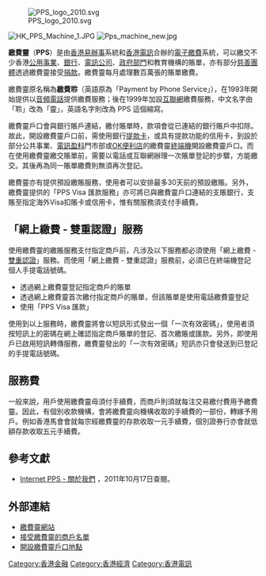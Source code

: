 [[File:PPS_logo_2010.svg|thumb]]

[[File:HK_PPS_Machine_1.JPG|right]]
[[File:Pps_machine_new.jpg|right]]

'''繳費靈'''（'''PPS'''）是由[[香港|香港]][[易辦事|易辦事]]系統和[[香港電訊|香港電訊]]合辦的[[電子貨幣|電子繳費]]系統，可以繳交不少香港[[公用事業|公用事業]]、[[銀行|銀行]]、[[電訊公司|電訊公司]]、[[政府部門|政府部門]]和教育機構的賬單，亦有部分[[慈善團體|慈善團體]]透過繳費靈接受[[捐款|捐款]]。繳費靈每月處理數百萬張的賬單繳費。

繳費靈原名稱為'''繳費聆'''（英語原為「Payment by Phone Service」），在1993年開始提供以[[雙音多頻|音頻電話]]提供繳費服務；後在1999年加設[[互聯網|互聯網]]繳費服務，中文名字由「聆」改為「靈」，英語名字則改為 PPS 這個縮寫。

繳費靈戶口會與銀行賬戶連結，繳付賬單時，款項會從已連結的銀行賬戶中扣除。故此，開設繳費靈戶口前，需使用銀行[[提款卡|提款卡]]，或具有提款功能的信用卡，到設於部分公共事業、[[電訊盈科|電訊盈科]]門市部或[[OK便利店|OK便利店]]的繳費靈[[終端機|終端機]]開設繳費靈戶口。而在使用繳費靈繳交賬單前，需要以電話或互聯網辦理一次賬單登記的步驟，方能繳交。其後再為同一賬單繳費則無須再次登記。

繳費靈亦有提供預設繳賬服務，使用者可以安排最多30天前的預設繳賬。另外，繳費靈提供的「PPS Visa 匯款服務」亦可將已與繳費靈戶口連結的支賬銀行，支賬至指定海外Visa扣賬卡或信用卡，惟有關服務須支付手續費。

==「網上繳費 - 雙重認證」服務==
使用繳費靈的繳賬服務支付指定商戶前，凡涉及以下服務都必須使用「網上繳費 - [[雙重認證|雙重認證]]」服務。而使用「網上繳費 - 雙重認證」服務前，必須已在終端機登記個人手提電話號碼。

* 透過網上繳費靈登記指定商戶的賬單
* 透過網上繳費靈首次繳付指定商戶的賬單，但該賬單是使用電話繳費靈登記
* 使用「PPS Visa 匯款」

使用到以上服務時，繳費靈將會以短訊形式發出一個「一次有效密碼」，使用者須按短訊上的密碼在網上確認指定商戶賬單的登記、首次繳賬或匯款。另外，即使用戶已啟用短訊轉傳服務，繳費靈發出的「一次有效密碼」短訊亦只會發送到已登記的手提電話號碼。

==服務費==
一般來說，用戶使用繳費靈毋須付手續費，而商戶則須就每注交易繳付費用予繳費靈。因此，有個別收款機構，會將繳費靈向機構收取的手續費的一部份，轉嫁予用戶。例如香港馬會會就每宗經繳費靈的存款收取一元手續費，個別證券行亦會就低額存款收取五元手續費。

==參考文獻==
*[http://www.ppshk.com/hkt/revamp2/Chinese/AboutUs.html Internet PPS - 關於我們] {{Wayback|url=http://www.ppshk.com/hkt/revamp2/Chinese/AboutUs.html |date=20200917002813 }}，2011年10月17日查閱。

==外部連結==
*[http://www.ppshk.com/ 繳費靈網站] {{Wayback|url=http://www.ppshk.com/ |date=20210428095012 }}
*[http://www.ppshk.com/hkt/revamp2/pdf/ppsmerchlist.pdf 接受繳費靈的商戶名單] {{Wayback|url=http://www.ppshk.com/hkt/revamp2/pdf/ppsmerchlist.pdf |date=20210425130728 }}
*[http://www.eps.com.hk/chi/company_ppsreg.asp 開設繳費靈戶口地點] {{Wayback|url=http://www.eps.com.hk/chi/company_ppsreg.asp |date=20210425154012 }}



[[Category:香港金融|Category:香港金融]]
[[Category:香港經濟|Category:香港經濟]]
[[Category:香港電訊|Category:香港電訊]]